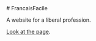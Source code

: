 <div>
# FrancaisFacile

A website for a liberal profession.

[Look at the page](./apps/mediation-familliale/index.html).

</div>
